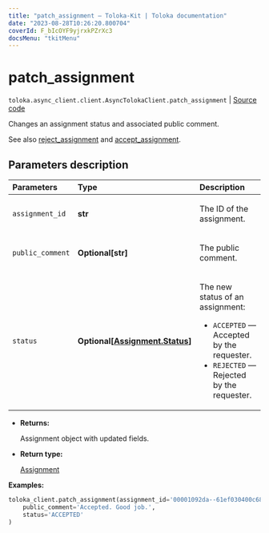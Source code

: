 ```yaml
---
title: "patch_assignment — Toloka-Kit | Toloka documentation"
date: "2023-08-28T10:26:20.800704"
coverId: F_bIcOYF9yjrxkPZrXc3
docsMenu: "tkitMenu"
---
```


# patch_assignment

`toloka.async_client.client.AsyncTolokaClient.patch_assignment` | [Source code](https://github.com/Toloka/toloka-kit/blob/v1.2.1/src/client/__init__.py#L0)

Changes an assignment status and associated public comment.

See also [reject_assignment](/docs/toloka-kit/reference/toloka.client.TolokaClient.reject_assignment) and [accept_assignment](/docs/toloka-kit/reference/toloka.client.TolokaClient.accept_assignment).

## Parameters description

| Parameters | Type | Description |
| :----------| :----| :-----------|
`assignment_id`|**str**|<p>The ID of the assignment.</p>
`public_comment`|**Optional\[str\]**|<p>The public comment.</p>
`status`|**Optional\[[Assignment.Status](/docs/toloka-kit/reference/toloka.client.assignment.Assignment.Status)\]**|<p>The new status of an assignment:</p> <ul> <li>`ACCEPTED` — Accepted by the requester.</li> <li>`REJECTED` — Rejected by the requester.</li> </ul>

* **Returns:**

  Assignment object with updated fields.

* **Return type:**

  [Assignment](/docs/toloka-kit/reference/toloka.client.assignment.Assignment)

**Examples:**

```python
toloka_client.patch_assignment(assignment_id='00001092da--61ef030400c684132d0da0de',
    public_comment='Accepted. Good job.',
    status='ACCEPTED'
)
```